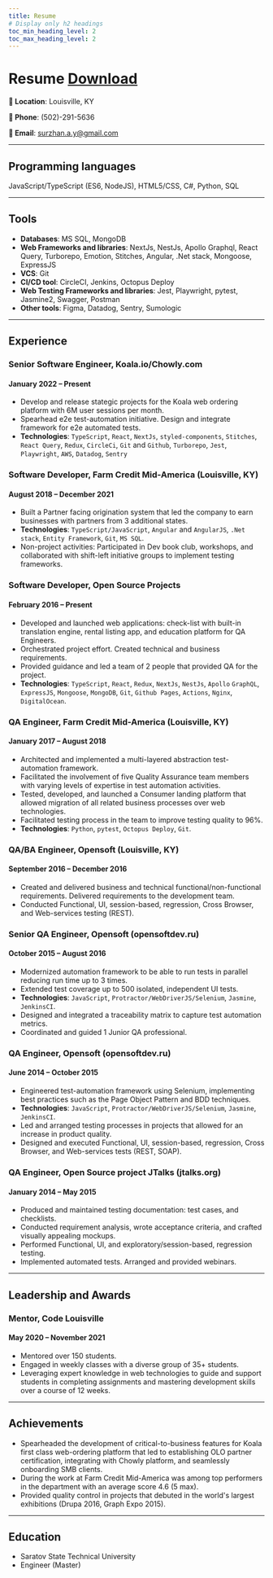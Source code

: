 ```yaml
---
title: Resume
# Display only h2 headings
toc_min_heading_level: 2
toc_max_heading_level: 2
---
```


# Resume <a href="/resume.pdf" className="button button--outline button--info margin-left--md" download="Andrei_Surzhan_Resume.pdf"  target="_blank">Download</a>



**📍 Location**: Louisville, KY

**📱 Phone**: (502)-291-5636

**📧 Email**: surzhan.a.y@gmail.com

----

## Programming languages
JavaScript/TypeScript (ES6, NodeJS), HTML5/CSS, C#, Python, SQL

----

## Tools
 - **Databases**: MS SQL, MongoDB
 - **Web Frameworks and libraries**: NextJs, NestJs, Apollo Graphql, React Query, Turborepo, Emotion, Stitches, Angular, .Net stack, Mongoose, ExpressJS
 - **VCS**: Git
 - **CI/CD tool**: CircleCI, Jenkins, Octopus Deploy
 - **Web Testing Frameworks and libraries**: Jest, Playwright, pytest, Jasmine2, Swagger, Postman
 - **Other tools**: Figma, Datadog, Sentry, Sumologic

----

## Experience

### Senior Software Engineer, Koala.io/Chowly.com
#### January 2022 – Present

- Develop and release stategic projects for the Koala web ordering platform with 6M user sessions per month.
- Spearhead e2e test-automation initiative. Design and integrate framework for e2e automated tests.
- **Technologies**: `TypeScript`, `React`, `NextJs`, `styled-components`, `Stitches`, `React Query`, `Redux`, `CircleCi`, `Git` and `Github`, `Turborepo`, `Jest`, `Playwright`, `AWS`, `Datadog`, `Sentry`


### Software Developer, Farm Credit Mid-America (Louisville, KY)
#### August 2018 – December 2021

- Built a Partner facing origination system that led the company to earn businesses with partners from 3 additional states.
- **Technologies**: `TypeScript/JavaScript`, `Angular` and `AngularJS`, `.Net stack`, `Entity Framework`, `Git`, `MS SQL`.
- Non-project activities: Participated in Dev book club, workshops, and collaborated with shift-left initiative groups to implement testing frameworks.


### Software Developer, Open Source Projects
#### February 2016 – Present

- Developed and launched web applications: check-list with built-in translation engine, rental listing app, and education platform for QA Engineers.
- Orchestrated project effort. Created technical and business requirements.
- Provided guidance and led a team of 2 people that provided QA for the project.
- **Technologies**: `TypeScript`, `React`, `Redux`, `NextJs`, `NestJs`, `Apollo` `GraphQL`, `ExpressJS`, `Mongoose`, `MongoDB`, `Git`, `Github Pages`, `Actions`, `Nginx`, `DigitalOcean`.


### QA Engineer, Farm Credit Mid-America (Louisville, KY)
#### January 2017 – August 2018

- Architected and implemented a multi-layered abstraction test-automation framework.
- Facilitated the involvement of five Quality Assurance team members with varying levels of expertise in test automation activities.
- Tested, developed, and launched a Consumer landing platform that allowed migration of all related business processes over web technologies.
- Facilitated testing process in the team to improve testing quality to 96%.
- **Technologies**: `Python`, `pytest`, `Octopus Deploy`, `Git`.


### QA/BA Engineer, Opensoft (Louisville, KY)
#### September 2016 – December 2016

- Created and delivered business and technical functional/non-functional requirements. Delivered requirements to the development team.
- Conducted Functional, UI, session-based, regression, Cross Browser, and Web-services testing (REST).


### Senior QA Engineer, Opensoft (opensoftdev.ru)
#### October 2015 – August 2016

- Modernized automation framework to be able to run tests in parallel reducing run time up to 3 times.
- Extended test coverage up to 500 isolated, independent UI tests.
- **Technologies**: `JavaScript`, `Protractor/WebDriverJS/Selenium`, `Jasmine`, `JenkinsCI`.
- Designed and integrated a traceability matrix to capture test automation metrics.
- Coordinated and guided 1 Junior QA professional.



### QA Engineer, Opensoft (opensoftdev.ru)
#### June 2014 – October 2015

- Engineered test-automation framework using Selenium, implementing best practices such as the Page Object Pattern and BDD techniques.
- **Technologies**: `JavaScript`, `Protractor/WebDriverJS/Selenium`, `Jasmine`, `JenkinsCI`.
- Led and arranged testing processes in projects that allowed for an increase in product quality.
- Designed and executed Functional, UI, session-based, regression, Cross Browser, and Web-services tests (REST, SOAP).


### QA Engineer, Open Source project JTalks (jtalks.org)
#### January 2014 – May 2015

- Produced and maintained testing documentation: test cases, and checklists.
- Conducted requirement analysis, wrote acceptance criteria, and crafted visually appealing mockups.
- Performed Functional, UI, and exploratory/session-based, regression testing.
- Implemented automated tests. Arranged and provided webinars.

----

## Leadership and Awards

### Mentor, Code Louisville
#### May 2020 – November 2021

- Mentored over 150 students.
- Engaged in weekly classes with a diverse group of 35+ students.
- Leveraging expert knowledge in web technologies to guide and support students in completing assignments and mastering development skills over a course of 12 weeks.

----

## Achievements

- Spearheaded the development of critical-to-business features for Koala first class web-ordering platform that led to establishing OLO partner certification, integrating with Chowly platform, and seamlessly onboarding SMB clients.
- During the work at Farm Credit Mid-America was among top performers in the department with an average score 4.6 (5 max).
- Provided quality control in projects that debuted in the world's largest exhibitions (Drupa 2016, Graph Expo 2015).

----

## Education

- Saratov State Technical University
- Engineer (Master)